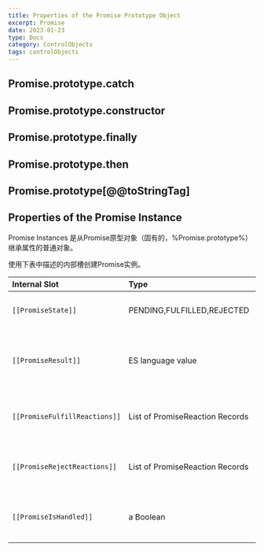 ```yaml
---
title: Properties of the Promise Prototype Object
excerpt: Promise
date: 2023-01-23
type: Docs
category: ControlObjects
tags: controlObjects
---
```



## Promise.prototype.catch

## Promise.prototype.constructor

## Promise.prototype.finally

## Promise.prototype.then

## Promise.prototype[@@toStringTag]



## Properties of the Promise Instance

Promise Instances 是从Promise原型对象（固有的，%Promise.prototype%）继承属性的普通对象。

使用下表中描述的内部槽创建Promise实例。

| Internal Slot	         | Type	                       | Desc               |
| :--------------------- | :-------------------------- | :----------------- |
| `[[PromiseState]]`     |PENDING,FULFILLED,REJECTED   | 控制promise如何响应对其then方法的传入调用。|
| `[[PromiseResult]]`    | ES language value           | promise被resolve或者被reject的值。仅当【【PromiseState】】未待定时才有意义。|
| `[[PromiseFulfillReactions]]` | List of PromiseReaction Records | 当/如果承诺从PENDIND状态转换到FULFILLED状态时要处理的记录。|
| `[[PromiseRejectReactions]]`| List of PromiseReaction Records | 当/如果承诺从PENDIND状态转换到REJECTED状态时要处理的记录。|
| `[[PromiseIsHandled]]` | a Boolean | 指示承诺是否曾经有过履行或拒绝处理程序；用于未处理的拒绝跟踪。